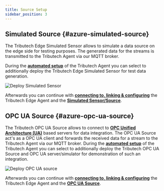 ```yaml
---
title: Source Setup
sidebar_position: 3
---
```



## Simulated Source {#azure-simulated-source}

The Tributech Edge Simulated Sensor allows to simulate a data source on the edge side for testing purposes. The generated data for the streams is transmitted to the Tributech Agent via our MQTT broker.

During the [**automated setup**](../docker-compose#agent-automated-setup) of the Tributech Agent you can select to additionally deploy the Tributech Edge Simulated Sensor for test data generation.

![Deploy Simulated Sensor](./img/deploy-simulated-sensor.png)

Afterwards you can continue with [**connecting to, linking & configuring**](../../../agent_companion.mdx#agent-companion-connect) the Tributech Edge Agent and the [**Simulated Sensor/Source**](../../../provide_data/iot/simulated.md).

## OPC UA Source {#azure-opc-ua-source}
The Tributech OPC UA Source allows to connect to [**OPC Unified Architecture (UA)**](https://opcfoundation.org/about/opc-technologies/opc-ua/) based servers for data integration. The OPC UA Source act's as a OPC UA client and forwards the received data for a stream to the Tributech Agent via our MQTT broker.
During the [**automated setup**](../docker-compose#agent-automated-setup) of the Tributech Agent you can select to additionally deploy the Tributech OPC UA Source and OPC UA server/simulator for demonstration of such an integration.

![Deploy OPC UA source](./img/deploy-opcua.png)

Afterwards you can continue with [**connecting to, linking & configuring**](../../agent_companion.mdx#agent-companion-connect) the Tributech Edge Agent and the [**OPC UA Source**](../../../provide_data/iot/opc-ua.md).

